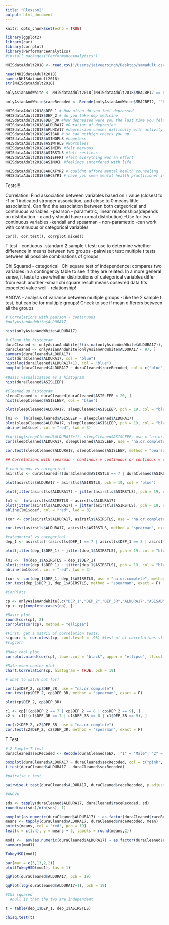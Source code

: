 ```yaml
---
title: "Rlesson2"
output: html_document
---
```


```r
knitr::opts_chunk$set(echo = TRUE)
```

```r
library(ggplot2)
library(car)
library(corrplot)
library(PerformanceAnalytics)
#install.packages("PerformanceAnalytics")
```


```r
NHISdataAdult2018 <- read.csv("/Users/jaiveersingh/Desktop/samadult.csv")

head(NHISdataAdult2018)
names(NHISdataAdult2018)
str(NHISdataAdult2018)
```

```r
onlyAsianAndWhite <- NHISdataAdult2018[(NHISdataAdult2018$MRACBPI2 == 6 | NHISdataAdult2018$MRACBPI2 == 7 | NHISdataAdult2018$MRACBPI2 == 12 | NHISdataAdult2018$MRACBPI2 == 1), ] #Select only NHW, Asian Indians, Chinese, and Filipino

onlyAsianAndWhite$raceRecoded <- Recode(onlyAsianAndWhite$MRACBPI2, '"6" = "Chinese"; "7" = "Filipino"; "12" = "Asian Indian"; "1" = "NHW"')
```


```r
NHISdataAdult2018$DEP_1 # How often do you feel depressed
NHISdataAdult2018$DEP_2 # do you take dep medicine
NHISdataAdult2018$DEP_3R #how depressed were you the last time you felt depressed
NHISdataAdult2018$ALDURA17 #Duration of depresion
NHISdataAdult2018$AFLHCA17 #depression causes difficulty with activity
NHISdataAdult2018$ASISAD # so sad nothign cheers you up
NHISdataAdult2018$ASIHOPLS #hopeless
NHISdataAdult2018$ASIWTHLS #worthless
NHISdataAdult2018$ASINERV #felt nervous
NHISdataAdult2018$ASIRSTLS #felt restless
NHISdataAdult2018$ASIEFFRT #felt everything was an effort
NHISdataAdult2018$ASIMUCH #feelings interfered with life

NHISdataAdult2018$AHCAFYR2 # couldnt afford mental health counseling
NHISdataAdult2018$AHCSYR1 # have you seen mental health practicioner in past 12 months
```

Tests!!!

Correlation: Find association between variables based on r value (closest to -1 or 1 indicated stronger association, and close to 0 means little association). Can find the association between both catgeorical and continuous variables. 
  -pearson - parametric, linear relationships(depends on distribution - x and y should have    normal distribution)
    -Use for two continuous variables
  -kendall and spearman - non-parametric 
    -can work with continuous or categorical variables
    
    Cor(), cor.test(), corrplot.mixed()
  
T test - contiuous 
  -standard 2 sample t test: use to determine whether difference in means between two groups 
  -pairwise t test: multiple t tests between all possible combinations of groups

Chi Squared - categorical 
  -Chi square test of independence: compares two variables in a contingency table to see if they are related. In a more general sense, it tests to see whether distributions of categorical variables differ from each another
    -small chi square result means obsevred data fits expected value well - relationship!

ANOVA - analysis of variance between multiple groups
  -Like the 2 sample t test, but can be for multiple groups! Check to see if mean differers between all the groups
  
```r
# Correlations with pearson - continuous
#onlyAsianAndWhite$ALDURA17

hist(onlyAsianAndWhite$ALDURA17)

# Clean the histogram
duraCleaned <- onlyAsianAndWhite[!(is.na(onlyAsianAndWhite$ALDURA17)), ]
duraCleaned <- onlyAsianAndWhite[onlyAsianAndWhite$ALDURA17 < 97, ]
summary(duraCleaned$ALDURA17)
hist(duraCleaned$ALDURA17, col = "blue")
hist(log(duraCleaned$ALDURA17+1), col = "blue")
boxplot(duraCleaned$ALDURA17 ~ duraCleaned$raceRecoded, col = c("blue", "red", "pink", "green"))

#Basic visualization as a histogram
hist(duraCleaned$ASISLEEP)

#Cleaned up histogram
sleepCleaned <- duraCleaned[duraCleaned$ASISLEEP < 20, ]
hist(sleepCleaned$ASISLEEP, col = "blue")

plot(sleepCleaned$ALDURA17, sleepCleaned$ASISLEEP, pch = 19, col = "blue")

lm1 <-  lm(sleepCleaned$ASISLEEP ~ sleepCleaned$ALDURA17)
plot(sleepCleaned$ALDURA17, sleepCleaned$ASISLEEP, pch = 19, col = "blue")
abline(lm1$coef, col = "red", lwd = 3)

#cor(log(sleepCleaned$ALDURA17+1), sleepCleaned$ASISLEEP, use = "na.or.complete", method = "pearson")
cor(sleepCleaned$ALDURA17, sleepCleaned$ASISLEEP, use = "na.or.complete", method = "pearson")

cor.test(sleepCleaned$ALDURA17, sleepCleaned$ASISLEEP, method = "pearson")
```

```r
## Correlations with spearman - continous v continuous or continous v categorical

# continuous vs categorical 
asirstls <- duraCleaned[!(duraCleaned$ASIRSTLS == 7 | duraCleaned$ASIRSTLS == 8 | duraCleaned$ASIRSTLS == 9), ]

plot(asirstls$ALDURA17 ~ asirstls$ASIRSTLS, pch = 19, col = "blue")

plot(jitter(asirstls$ALDURA17) ~ jitter(asirstls$ASIRSTLS), pch = 19, col = "blue")

lm1 <-  lm(asirstls$ASIRSTLS ~ asirstls$ALDURA17)
plot(jitter(asirstls$ALDURA17) ~ jitter(asirstls$ASIRSTLS), pch = 19, col = "blue")
abline(lm1$coef, col = "red", lwd = 3)

(cor <- cor(asirstls$ALDURA17, asirstls$ASIRSTLS, use = "na.or.complete", method = "spearman"))

cor.test(asirstls$ALDURA17, asirstls$ASIRSTLS, method = "spearman", exact = F)

#categorical vs categorical
dep_1 <- asirstls[!(asirstls$DEP_1 == 7 | asirstls$DEP_1 == 8 | asirstls$DEP_1 == 9), ]

plot(jitter(dep_1$DEP_1) ~ jitter(dep_1$ASIRSTLS), pch = 19, col = "blue")

lm1 <-  lm(dep_1$ASIRSTLS ~ dep_1$DEP_1)
plot(jitter(dep_1$DEP_1) ~ jitter(dep_1$ASIRSTLS), pch = 19, col = "blue")
abline(lm1$coef, col = "red", lwd = 3)

(cor <- cor(dep_1$DEP_1, dep_1$ASIRSTLS, use = "na.or.complete", method = "spearman"))
cor.test(dep_1$DEP_1, dep_1$ASIRSTLS, method = "spearman", exact = F)
```

```r
#CorPlots

cp <- onlyAsianAndWhite[,c("DEP_1","DEP_2","DEP_3R","ALDURA17","ASISAD","ASIHOPLS","ASINERV","ASIRSTLS","ASIEFFRT","ASIMUCH","AHCAFYR2","AHCSYR1")]
cp <- cp[complete.cases(cp), ]

#Basic plot
round(cor(cp), 2)
corrplot(cor(cp), method = "ellipse")

#First, get a matrix of correlation tests.
sigcorr <- cor.mtest(cp, conf.level = .95) #test of of correlations statistically significant in matrix
#sigcorr

#Make cool plot
corrplot.mixed(cor(cp), lower.col = "black", upper = "ellipse", tl.col = "black", number.cex = .7,order = "hclust", tl.pos = "lt", tl.cex=.7, p.mat = sigcorr$p, sig.level = .05) 

#Male even cooler plot
chart.Correlation(cp, histogram = TRUE, pch = 19)
```

```r
# what to watch out for!

cor(cp$DEP_2, cp$DEP_3R, use = "na.or.complete")
cor.test(cp$DEP_2, cp$DEP_3R, method = "spearman", exact = F)

plot(cp$DEP_2, cp$DEP_3R)

c1 <- cp[!(cp$DEP_2 == 7 | cp$DEP_2 == 8 | cp$DEP_2 == 9), ]
c2 <- c1[!(c1$DEP_3R == 7 | c1$DEP_3R == 8 | c1$DEP_3R == 9), ]

cor(c2$DEP_2, c2$DEP_3R, use = "na.or.complete")
cor.test(c2$DEP_2, c2$DEP_3R, method = "spearman", exact = F)

```


T Test

```r
# 2 Sample T test
duraCleaned$sexRecoded <- Recode(duraCleaned$SEX, '"1" = "Male"; "2" = "Female"')

boxplot(duraCleaned$ALDURA17 ~ duraCleaned$sexRecoded, col = c("pink", "blue"))
t.test(duraCleaned$ALDURA17 ~ duraCleaned$sexRecoded) 
```

```r
#pairwise t test 

pairwise.t.test(duraCleaned$ALDURA17, duraCleaned$raceRecoded, p.adjust = "bonferroni")
```

```r
#ANOVA

sds <- tapply(duraCleaned$ALDURA17, duraCleaned$raceRecoded, sd)
round(max(sds)/min(sds), 1)

boxplot(as.numeric(duraCleaned$ALDURA17) ~ as.factor(duraCleaned$raceRecoded), col = "yellow", xlab = "Race")
means <- tapply(duraCleaned$ALDURA17, duraCleaned$raceRecoded, mean) 
points(means, col = "red", pch = 19)
text(x = c(1:4), y = means + 5, labels = round(means,2))

mod1 <-  aov(as.numeric(duraCleaned$ALDURA17) ~ as.factor(duraCleaned$raceRecoded))
summary(mod1)

TukeyHSD(mod1)

par(mar = c(5,13,2,2))
plot(TukeyHSD(mod1), las = 1)

qqPlot(duraCleaned$ALDURA17, pch = 19)

qqPlot(log(duraCleaned$ALDURA17+1), pch = 19)
```

```r
#Chi squared
  #null is that the two are independent

t = table(dep_1$DEP_1, dep_1$ASIRSTLS)

chisq.test(t)
```











